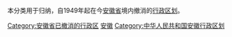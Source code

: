 本分类用于归纳，自1949年起在今[[安徽省|安徽省]]境内撤消的[[行政区划|行政区划]]。

[[Category:安徽省已撤消的行政区|Category:安徽省已撤消的行政区]]
[[Category:已撤销的中华人民共和国各省级行政区行政区划单位|安徽]]
[[Category:中华人民共和国安徽行政区划|Category:中华人民共和国安徽行政区划]]